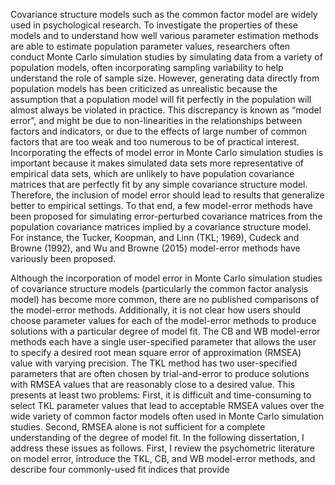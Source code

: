 Covariance structure models such as the common factor model are widely used in psychological research. To investigate the properties of these models and to understand how well various parameter estimation methods are able to estimate population parameter values, researchers often conduct Monte Carlo simulation studies by simulating data from a variety of population models, often incorporating sampling variability to help understand the role of sample size. However, generating data directly from population models has been criticized as unrealistic because the assumption that a population model will fit perfectly in the population will almost always be violated in practice. This discrepancy is known as "model error", and might be due to non-linearities in the relationships between factors and indicators, or due to the effects of large number of common factors that are too weak and too numerous to be of practical interest. Incorporating the effects of model error in Monte Carlo simulation studies is important because it makes simulated data sets more representative of empirical data sets, which are unlikely to have population covariance matrices that are perfectly fit by any simple covariance structure model. Therefore, the inclusion of model error should lead to results that generalize better to empirical settings. To that end, a few model-error methods have been proposed for simulating error-perturbed covariance matrices from the population covariance matrices implied by a covariance structure model. For instance, the Tucker, Koopman, and Linn (TKL; 1969), Cudeck and Browne (1992), and Wu and Browne (2015) model-error methods have variously been proposed.

Although the incorporation of model error in Monte Carlo simulation studies of covariance structure models (particularly the common factor analysis model) has become more common, there are no published comparisons of the model-error methods. Additionally, it is not clear how users should choose parameter values for each of the model-error methods to produce solutions with a particular degree of model fit. The CB and WB model-error methods each have a single user-specified parameter that allows the user to specify a desired root mean square error of approximation (RMSEA) value with varying precision. The TKL method has two user-specified parameters that are often chosen by trial-and-error to produce solutions with RMSEA values that are reasonably close to a desired value. This presents at least two problems: First, it is difficult and time-consuming to select TKL parameter values that lead to acceptable RMSEA values over the wide variety of common factor models often used in Monte Carlo simulation studies. Second, RMSEA alone is not sufficient for a complete understanding of the degree of model fit. In the following dissertation, I address these issues as follows. First, I review the psychometric literature on model error, introduce the TKL, CB, and WB model-error methods, and describe four commonly-used fit indices that provide 
